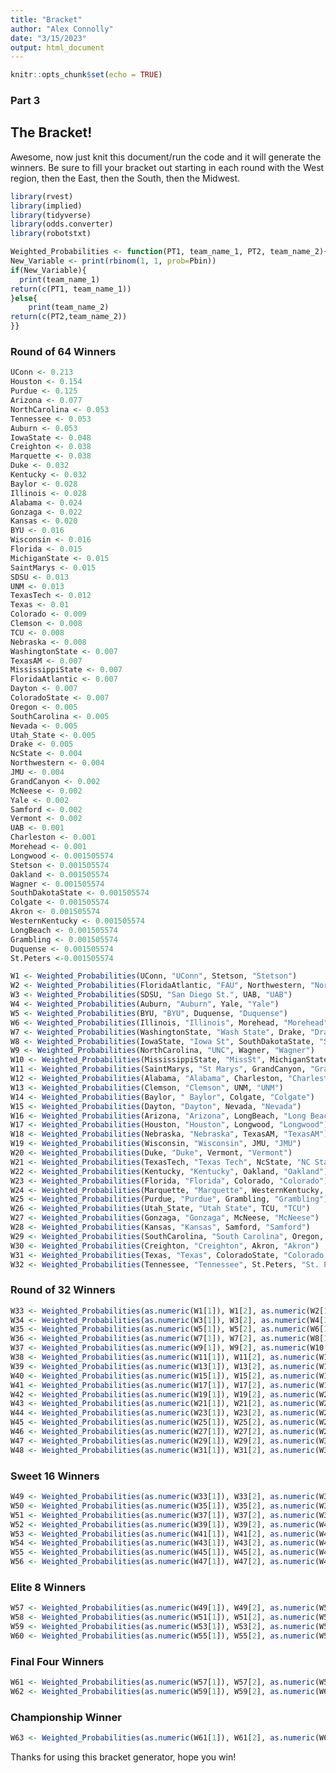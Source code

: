 ```yaml
---
title: "Bracket"
author: "Alex Connolly"
date: "3/15/2023"
output: html_document
---
```


```r
knitr::opts_chunk$set(echo = TRUE)
```
### Part 3

## The Bracket! 

Awesome, now just knit this document/run the code and it will generate the winners. Be sure to fill your bracket out starting in each round with the West region, then the East, then the South, then the Midwest.

```r
library(rvest)
library(implied)
library(tidyverse)
library(odds.converter)
library(robotstxt)
```


```r
Weighted_Probabilities <- function(PT1, team_name_1, PT2, team_name_2){Pbin = (PT1 *100)/(PT1*100 + PT2*100)
New_Variable <- print(rbinom(1, 1, prob=Pbin))
if(New_Variable){
  print(team_name_1)
return(c(PT1, team_name_1))
}else{
    print(team_name_2)
return(c(PT2,team_name_2))
}}
```

### Round of 64 Winners

```r
UConn <- 0.213
Houston <- 0.154 
Purdue <- 0.125
Arizona <- 0.077
NorthCarolina <- 0.053 
Tennessee <- 0.053
Auburn <- 0.053
IowaState <- 0.048
Creighton <- 0.038 
Marquette <- 0.038 
Duke <- 0.032 
Kentucky <- 0.032
Baylor <- 0.028
Illinois <- 0.028
Alabama <- 0.024 
Gonzaga <- 0.022 
Kansas <- 0.020
BYU <- 0.016
Wisconsin <- 0.016
Florida <- 0.015 
MichiganState <- 0.015
SaintMarys <- 0.015   
SDSU <- 0.013  
UNM <- 0.013
TexasTech <- 0.012
Texas <- 0.01
Colorado <- 0.009 
Clemson <- 0.008  
TCU <- 0.008
Nebraska <- 0.008 
WashingtonState <- 0.007
TexasAM <- 0.007    
MississippiState <- 0.007 
FloridaAtlantic <- 0.007
Dayton <- 0.007
ColoradoState <- 0.007 
Oregon <- 0.005
SouthCarolina <- 0.005 
Nevada <- 0.005
Utah_State <- 0.005
Drake <- 0.005
NcState <- 0.004 
Northwestern <- 0.004 
JMU <- 0.004
GrandCanyon <- 0.002 
McNeese <- 0.002
Yale <- 0.002
Samford <- 0.002
Vermont <- 0.002
UAB <- 0.001
Charleston <- 0.001
Morehead <- 0.001
Longwood <- 0.001505574 
Stetson <- 0.001505574         
Oakland <- 0.001505574  
Wagner <- 0.001505574
SouthDakotaState <- 0.001505574       
Colgate <- 0.001505574 
Akron <- 0.001505574 
WesternKentucky <- 0.001505574   
LongBeach <- 0.001505574
Grambling <- 0.001505574    
Duquense <- 0.001505574    
St.Peters <-0.001505574
```

```r
W1 <- Weighted_Probabilities(UConn, "UConn", Stetson, "Stetson")
W2 <- Weighted_Probabilities(FloridaAtlantic, "FAU", Northwestern, "Northwestern")
W3 <- Weighted_Probabilities(SDSU, "San Diego St.", UAB, "UAB")
W4 <- Weighted_Probabilities(Auburn, "Auburn", Yale, "Yale")
W5 <- Weighted_Probabilities(BYU, "BYU", Duquense, "Duquense")
W6 <- Weighted_Probabilities(Illinois, "Illinois", Morehead, "Morehead")
W7 <- Weighted_Probabilities(WashingtonState, "Wash State", Drake, "Drake")
W8 <- Weighted_Probabilities(IowaState, "Iowa St", SouthDakotaState, "SDSU")
W9 <- Weighted_Probabilities(NorthCarolina, "UNC", Wagner, "Wagner")
W10 <- Weighted_Probabilities(MississippiState, "MissSt", MichiganState, "MSU")
W11 <- Weighted_Probabilities(SaintMarys, "St Marys", GrandCanyon, "Grand Canyon")
W12 <- Weighted_Probabilities(Alabama, "Alabama", Charleston, "Charleston")
W13 <- Weighted_Probabilities(Clemson, "Clemson", UNM, "UNM")
W14 <- Weighted_Probabilities(Baylor, " Baylor", Colgate, "Colgate")
W15 <- Weighted_Probabilities(Dayton, "Dayton", Nevada, "Nevada")
W16 <- Weighted_Probabilities(Arizona, "Arizona", LongBeach, "Long Beach")
W17 <- Weighted_Probabilities(Houston, "Houston", Longwood, "Longwood")
W18 <- Weighted_Probabilities(Nebraska, "Nebraska", TexasAM, "TexasAM")
W19 <- Weighted_Probabilities(Wisconsin, "Wisconsin", JMU, "JMU")
W20 <- Weighted_Probabilities(Duke, "Duke", Vermont, "Vermont")
W21 <- Weighted_Probabilities(TexasTech, "Texas Tech", NcState, "NC State")
W22 <- Weighted_Probabilities(Kentucky, "Kentucky", Oakland, "Oakland")
W23 <- Weighted_Probabilities(Florida, "Florida", Colorado, "Colorado")
W24 <- Weighted_Probabilities(Marquette, "Marquette", WesternKentucky, "Western Kentucky")
W25 <- Weighted_Probabilities(Purdue, "Purdue", Grambling, "Grambling")
W26 <- Weighted_Probabilities(Utah_State, "Utah State", TCU, "TCU")
W27 <- Weighted_Probabilities(Gonzaga, "Gonzaga", McNeese, "McNeese")
W28 <- Weighted_Probabilities(Kansas, "Kansas", Samford, "Samford")
W29 <- Weighted_Probabilities(SouthCarolina, "South Carolina", Oregon, "Oregon")
W30 <- Weighted_Probabilities(Creighton, "Creighton", Akron, "Akron")
W31 <- Weighted_Probabilities(Texas, "Texas", ColoradoState, "Colorado St")
W32 <- Weighted_Probabilities(Tennessee, "Tennessee", St.Peters, "St. Peters")
```
### Round of 32 Winners

```r
W33 <- Weighted_Probabilities(as.numeric(W1[1]), W1[2], as.numeric(W2[1]), W2[2])
W34 <- Weighted_Probabilities(as.numeric(W3[1]), W3[2], as.numeric(W4[1]), W4[2])
W35 <- Weighted_Probabilities(as.numeric(W5[1]), W5[2], as.numeric(W6[1]), W6[2])
W36 <- Weighted_Probabilities(as.numeric(W7[1]), W7[2], as.numeric(W8[1]), W8[2])
W37 <- Weighted_Probabilities(as.numeric(W9[1]), W9[2], as.numeric(W10[1]), W10[2])
W38 <- Weighted_Probabilities(as.numeric(W11[1]), W11[2], as.numeric(W12[1]), W12[2])
W39 <- Weighted_Probabilities(as.numeric(W13[1]), W13[2], as.numeric(W14[1]), W14[2])
W40 <- Weighted_Probabilities(as.numeric(W15[1]), W15[2], as.numeric(W16[1]), W16[2])
W41 <- Weighted_Probabilities(as.numeric(W17[1]), W17[2], as.numeric(W18[1]), W18[2])
W42 <- Weighted_Probabilities(as.numeric(W19[1]), W19[2], as.numeric(W20[1]), W20[2])
W43 <- Weighted_Probabilities(as.numeric(W21[1]), W21[2], as.numeric(W22[1]), W22[2])
W44 <- Weighted_Probabilities(as.numeric(W23[1]), W23[2], as.numeric(W24[1]), W24[2])
W45 <- Weighted_Probabilities(as.numeric(W25[1]), W25[2], as.numeric(W26[1]), W26[2])
W46 <- Weighted_Probabilities(as.numeric(W27[1]), W27[2], as.numeric(W28[1]), W28[2])
W47 <- Weighted_Probabilities(as.numeric(W29[1]), W29[2], as.numeric(W30[1]), W30[2])
W48 <- Weighted_Probabilities(as.numeric(W31[1]), W31[2], as.numeric(W32[1]), W32[2])
```

### Sweet 16 Winners

```r
W49 <- Weighted_Probabilities(as.numeric(W33[1]), W33[2], as.numeric(W34[1]), W34[2])
W50 <- Weighted_Probabilities(as.numeric(W35[1]), W35[2], as.numeric(W36[1]), W36[2])
W51 <- Weighted_Probabilities(as.numeric(W37[1]), W37[2], as.numeric(W38[1]), W38[2])
W52 <- Weighted_Probabilities(as.numeric(W39[1]), W39[2], as.numeric(W40[1]), W40[2])
W53 <- Weighted_Probabilities(as.numeric(W41[1]), W41[2], as.numeric(W42[1]), W42[2])
W54 <- Weighted_Probabilities(as.numeric(W43[1]), W43[2], as.numeric(W44[1]), W44[2])
W55 <- Weighted_Probabilities(as.numeric(W45[1]), W45[2], as.numeric(W46[1]), W46[2])
W56 <- Weighted_Probabilities(as.numeric(W47[1]), W47[2], as.numeric(W48[1]), W48[2])
```

### Elite 8 Winners

```r
W57 <- Weighted_Probabilities(as.numeric(W49[1]), W49[2], as.numeric(W50[1]), W50[2])
W58 <- Weighted_Probabilities(as.numeric(W51[1]), W51[2], as.numeric(W52[1]), W52[2])
W59 <- Weighted_Probabilities(as.numeric(W53[1]), W53[2], as.numeric(W54[1]), W54[2])
W60 <- Weighted_Probabilities(as.numeric(W55[1]), W55[2], as.numeric(W56[1]), W56[2])
```

### Final Four Winners

```r
W61 <- Weighted_Probabilities(as.numeric(W57[1]), W57[2], as.numeric(W58[1]), W58[2])
W62 <- Weighted_Probabilities(as.numeric(W59[1]), W59[2], as.numeric(W60[1]), W60[2])
```

### Championship Winner

```r
W63 <- Weighted_Probabilities(as.numeric(W61[1]), W61[2], as.numeric(W62[1]), W62[2])
```


Thanks for using this bracket generator, hope you win!